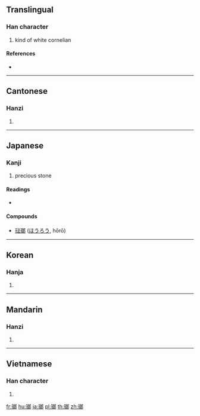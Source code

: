 {{also|琅}}
==Translingual==

===Han character===
{{Han char|rn=96|rad=玉|as=10|sn=14|four=17127|canj=MGIIL}}

# kind of white cornelian

====References====
* {{Han ref|kx=0739.150|dkj=21163|dj=1149.200|hdz=21124.020|uh=746F|ud=29807|bh=B7E3|bd=47075}}

----

==Cantonese==

===Hanzi===
{{yue-hanzi|jyut=|y=long4}}

# {{defn|lang=yue|sort=玉10}}

----

==Japanese==

===Kanji===
{{ja-kanji|grade=|rs=玉+10}}

# precious stone

====Readings====
* {{ja-readings|on=[[ろう]] (rō)}}

====Compounds====
* [[琺瑯]] ([[ほうろう]], hōrō)

----

==Korean==

===Hanja===
{{ko-hanja|hangeul=[[랑]]>[[낭]]|eumhun=|rv=rang>nang|mr=rang>nang|y=lang>nang}}

# {{defn|lang=ko|sort=玉10}}

----

==Mandarin==

===Hanzi===
{{cmn-hanzi|pin=[[láng]] ([[lang2]])|wg=lang<sup>2</sup>}}

# {{defn|lang=cmn|sort=玉10}}

----

==Vietnamese==

===Han character===
{{vi-hantu|[[lang]]|rs=玉10}}

# {{defn|lang=vi|sort=玉10}}

[[fr:瑯]]
[[hu:瑯]]
[[ja:瑯]]
[[pl:瑯]]
[[th:瑯]]
[[zh:瑯]]